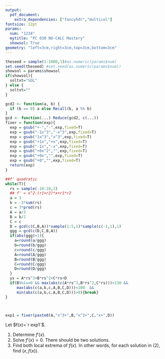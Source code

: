 ```yaml
---
output: 
  pdf_document:
    extra_dependencies: ["fancyhdr","multicol"]
fontsize: 12pt
params:
  num: "1234"
  mytitle: "PC 030 NO-CALC Mastery"
  showsol: True
geometry: "left=3cm,right=3cm,top=3cm,bottom=3cm"
---
```


```r
theseed = sample(1:1000,1)#as.numeric(params$num)
set.seed(theseed) #set.seed(as.numeric(params$num))
showsol = params$showsol
if(showsol){
  soltxt="SOL"
} else {
  soltxt=""
}
```

\setlength{\headheight}{18.0pt}
\fancyhead[L]{\sc{`r params$mytitle` v`r theseed` `r soltxt`}}
\fancyhead[R]{\bf \large Name:\hspace{2in}}
\fancyfoot[R]{\sc Page \thepage ~ of 2}
\fancyfoot[C]{}
\pagestyle{fancy}

```r
gcd2 <- function(a, b) {
  if (b == 0) a else Recall(b, a %% b)
}
gcd <- function(...) Reduce(gcd2, c(...))
fixer = function(exp){
  exp = gsub("+-","-",exp,fixed=T)
  exp = gsub("-1x^3","-x^3",exp,fixed=T)
  exp = gsub("1x^3","x^3",exp,fixed=T)
  exp = gsub("+1x","+x",exp,fixed=T)
  exp = gsub("-1x","-x",exp,fixed=T)
  exp = gsub("+0x^2","",exp,fixed=T)
  exp = gsub("+0x","",exp,fixed=T)
  exp = gsub("+0","",exp,fixed=T)
  return(exp)
}

##f' quadratic
while(T){
  rs = sample(-10:10,2)
  ## f' = x^2-(r1+r2)*x+r1*r2
  a = 3
  b = -3*sum(rs)
  c = 3*prod(rs)
  A = a/3
  B = b/2
  C = c
  D = gcd(c(C,B,A))*sample(1:5,1)*sample(c(-1,1),1)
  ggg = gcd(c(D,C,B,A))
  if(abs(ggg)>1){
    a=round(a/ggg)
    b=round(b/ggg)
    c=round(c/ggg)
    A=round(A/ggg)
    B=round(B/ggg)
    C=round(C/ggg)
    D=round(D/ggg)
  }
  ys = A*rs^3+B*rs^2+C*rs+D
  if(B%%1==0 && max(abs(c(A*rs^3,B*rs^2,C*rs)))<130 && 
     max(abs(c(a,b,c,A,B,C,D)))<100  && 
     min(abs(c(a,b,c,A,B,C,D)))>0){break}
}



exp1 = fixer(paste0(A,"x^3+",B,"x^2+",C,"x+",D))

```

Let $f(x)=`r exp1`$.

1. Determine $f'(x)$.
2. Solve $f'(x)=0$. There should be two solutions.
3. Find both local extrema of $f(x)$. In other words, for each solution in (2), find $(x,\,f(x))$.





